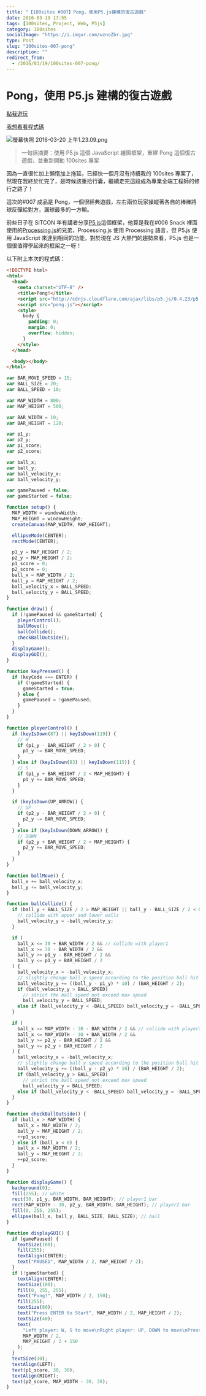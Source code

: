 ```yaml
---
title: "【100sites #007】Pong，使用P5.js建構的復古遊戲"
date: 2016-03-19 17:55
tags: [100sites, Project, Web, P5js]
category: 100sites
socialImage: "https://i.imgur.com/wznoZbr.jpg"
type: Post
slug: "100sites-007-pong"
description: ""
redirect_from:
  - /2016/03/19/100sites-007-pong/
---
```


# Pong，使用 P5.js 建構的復古遊戲

[點我遊玩](http://kamigami55.github.io/100sites/007_Pong/)

[我想看看程式碼](https://github.com/eason-dev/100sites/tree/gh-pages/007_Pong)

![螢幕快照 2016-03-20 上午1.23.09.png](https://i.imgur.com/wznoZbr.jpg)

> 一句話摘要：使用 P5.js 這個 JavaScript 繪圖框架，重建 Pong 這個復古遊戲，並重新開動 100sites 專案

因為一直很忙加上懶惰加上拖延，已經快一個月沒有持續我的 100sites 專案了，然現在我終於忙完了，是時候該重拾行囊，繼續走完這段成為專業全端工程師的修行之路了！

這次的#007 成品是 Pong，一個很經典遊戲，左右兩位玩家操縱著各自的棒棒將球反彈給對方，漏球最多的一方輸。

前些日子在 SITCON 年有講者分享[P5.js](http://p5js.org)這個框架，他算是我在#006 Snack 裡面使用的[Processing.js](http://processingjs.org)的兄弟，Processing.js 使用 Processing 語言，但 P5.js 使用 JavaScript 來達到相同的功能，對於現在 JS 大熱門的趨勢來看，P5.js 也是一個很值得學起來的框架之一呀！

以下附上本次的程式碼：

```html index.html
<!DOCTYPE html>
<html>
  <head>
    <meta charset="UTF-8" />
    <title>Pong!</title>
    <script src="http://cdnjs.cloudflare.com/ajax/libs/p5.js/0.4.23/p5.js"></script>
    <script src="pong.js"></script>
    <style>
      body {
        padding: 0;
        margin: 0;
        overflow: hidden;
      }
    </style>
  </head>

  <body></body>
</html>
```

```javascript pong.js
var BAR_MOVE_SPEED = 15;
var BALL_SIZE = 20;
var BALL_SPEED = 10;

var MAP_WIDTH = 800;
var MAP_HEIGHT = 500;

var BAR_WIDTH = 10;
var BAR_HEIGHT = 120;

var p1_y;
var p2_y;
var p1_score;
var p2_score;

var ball_x;
var ball_y;
var ball_velocity_x;
var ball_velocity_y;

var gamePaused = false;
var gameStarted = false;

function setup() {
  MAP_WIDTH = windowWidth;
  MAP_HEIGHT = windowHeight;
  createCanvas(MAP_WIDTH, MAP_HEIGHT);

  ellipseMode(CENTER);
  rectMode(CENTER);

  p1_y = MAP_HEIGHT / 2;
  p2_y = MAP_HEIGHT / 2;
  p1_score = 0;
  p2_score = 0;
  ball_x = MAP_WIDTH / 2;
  ball_y = MAP_HEIGHT / 2;
  ball_velocity_x = BALL_SPEED;
  ball_velocity_y = BALL_SPEED;
}

function draw() {
  if (!gamePaused && gameStarted) {
    pleyerControl();
    ballMove();
    ballCollide();
    checkBallOutside();
  }
  displayGame();
  displayGUI();
}

function keyPressed() {
  if (keyCode === ENTER) {
    if (!gameStarted) {
      gameStarted = true;
    } else {
      gamePaused = !gamePaused;
    }
  }
}

function pleyerControl() {
  if (keyIsDown(87) || keyIsDown(119)) {
    // W
    if (p1_y - BAR_HEIGHT / 2 > 0) {
      p1_y -= BAR_MOVE_SPEED;
    }
  } else if (keyIsDown(83) || keyIsDown(115)) {
    // S
    if (p1_y + BAR_HEIGHT / 2 < MAP_HEIGHT) {
      p1_y += BAR_MOVE_SPEED;
    }
  }

  if (keyIsDown(UP_ARROW)) {
    // UP
    if (p2_y - BAR_HEIGHT / 2 > 0) {
      p2_y -= BAR_MOVE_SPEED;
    }
  } else if (keyIsDown(DOWN_ARROW)) {
    // DOWN
    if (p2_y + BAR_HEIGHT / 2 < MAP_HEIGHT) {
      p2_y += BAR_MOVE_SPEED;
    }
  }
}

function ballMove() {
  ball_x += ball_velocity_x;
  ball_y += ball_velocity_y;
}

function ballCollide() {
  if (ball_y + BALL_SIZE / 2 > MAP_HEIGHT || ball_y - BALL_SIZE / 2 < 0) {
    // collide with upper and lower walls
    ball_velocity_y = -ball_velocity_y;
  }

  if (
    ball_x <= 30 + BAR_WIDTH / 2 && // collide with player1
    ball_x >= 30 - BAR_WIDTH / 2 &&
    ball_y >= p1_y - BAR_HEIGHT / 2 &&
    ball_y <= p1_y + BAR_HEIGHT / 2
  ) {
    ball_velocity_x = -ball_velocity_x;
    // slightly change ball y speed according to the position ball hit on the bar
    ball_velocity_y += ((ball_y - p1_y) * 10) / (BAR_HEIGHT / 2);
    if (ball_velocity_y > BALL_SPEED)
      // strict the ball speed not exceed max speed
      ball_velocity_y = BALL_SPEED;
    else if (ball_velocity_y < -BALL_SPEED) ball_velocity_y = -BALL_SPEED;
  }

  if (
    ball_x >= MAP_WIDTH - 30 - BAR_WIDTH / 2 && // collide with player2
    ball_x <= MAP_WIDTH - 30 + BAR_WIDTH / 2 &&
    ball_y >= p2_y - BAR_HEIGHT / 2 &&
    ball_y <= p2_y + BAR_HEIGHT / 2
  ) {
    ball_velocity_x = -ball_velocity_x;
    // slightly change ball y speed according to the position ball hit on the bar
    ball_velocity_y += ((ball_y - p2_y) * 10) / (BAR_HEIGHT / 2);
    if (ball_velocity_y > BALL_SPEED)
      // strict the ball speed not exceed max speed
      ball_velocity_y = BALL_SPEED;
    else if (ball_velocity_y < -BALL_SPEED) ball_velocity_y = -BALL_SPEED;
  }
}

function checkBallOutside() {
  if (ball_x > MAP_WIDTH) {
    ball_x = MAP_WIDTH / 2;
    ball_y = MAP_HEIGHT / 2;
    ++p1_score;
  } else if (ball_x < 0) {
    ball_x = MAP_WIDTH / 2;
    ball_y = MAP_HEIGHT / 2;
    ++p2_score;
  }
}

function displayGame() {
  background(0);
  fill(255); // white
  rect(30, p1_y, BAR_WIDTH, BAR_HEIGHT); // player1 bar
  rect(MAP_WIDTH - 30, p2_y, BAR_WIDTH, BAR_HEIGHT); // player2 bar
  fill(0, 255, 255);
  ellipse(ball_x, ball_y, BALL_SIZE, BALL_SIZE); // ball
}

function displayGUI() {
  if (gamePaused) {
    textSize(100);
    fill(255);
    textAlign(CENTER);
    text("PAUSED", MAP_WIDTH / 2, MAP_HEIGHT / 2);
  }
  if (!gameStarted) {
    textAlign(CENTER);
    textSize(100);
    fill(0, 255, 255);
    text("Pong!", MAP_WIDTH / 2, 150);
    fill(255);
    textSize(80);
    text("Press ENTER to Start", MAP_WIDTH / 2, MAP_HEIGHT / 2);
    textSize(40);
    text(
      "Left player: W, S to move\nRight player: UP, DOWN to move\nPress ENTER to pause",
      MAP_WIDTH / 2,
      MAP_HEIGHT / 2 + 150
    );
  }
  textSize(30);
  textAlign(LEFT);
  text(p1_score, 30, 30);
  textAlign(RIGHT);
  text(p2_score, MAP_WIDTH - 30, 30);
}
```
